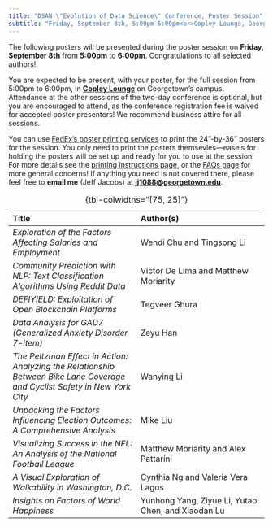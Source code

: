 ```yaml
---
title: "DSAN \"Evolution of Data Science\" Conference, Poster Session"
subtitle: "Friday, September 8th, 5:00pm-6:00pm<br>Copley Lounge, Georgetown University"
---
```


The following posters will be presented during the poster session on **Friday, September 8th** from **5:00pm** to **6:00pm**. Congratulations to all selected authors!

You are expected to be present, with your poster, for the full session from 5:00pm to 6:00pm, in [**Copley Lounge**](https://goo.gl/maps/VTaDH14BYs5S9Guv8){target="_blank"} on Georgetown's campus. Attendance at the other sessions of the two-day conference is optional, but you are encouraged to attend, as the conference registration fee is waived for accepted poster presenters! We recommend business attire for all sessions.

You can use [FedEx's poster printing services](https://www.office.fedex.com/default/posters.html) to print the 24"-by-36" posters for the session. You only need to print the posters themsevles---easels for holding the posters will be set up and ready for you to use at the session! For more details see the [printing instructions page](printing.qmd), or the [FAQs page](faqs.qmd) for more general concerns! If anything you need is not covered there, please feel free to **email me** (Jeff Jacobs) at **[jj1088@georgetown.edu](mailto:jj1088@georgetown.edu){target="_blank"}**.

| Title | Author(s) |
|:- |:- |
| *Exploration of the Factors Affecting Salaries and Employment* | Wendi Chu and Tingsong Li |
| *Community Prediction with NLP: Text Classification Algorithms Using Reddit Data* | Victor De Lima and Matthew Moriarity |
| *DEFIYIELD: Exploitation of Open Blockchain Platforms* | Tegveer Ghura |
| *Data Analysis for GAD7 (Generalized Anxiety Disorder 7-item)* | Zeyu Han |
| *The Peltzman Effect in Action: Analyzing the Relationship Between Bike Lane Coverage and Cyclist Safety in New York City* | Wanying Li |
| *Unpacking the Factors Influencing Election Outcomes:  A Comprehensive Analysis* | Mike Liu |
| *Visualizing Success in the NFL: An Analysis of the National Football League* | Matthew Moriarity and Alex Pattarini |
| *A Visual Exploration of Walkability in Washington, D.C.* | Cynthia Ng and Valeria Vera Lagos |
| *Insights on Factors of World Happiness* | Yunhong Yang, Ziyue Li, Yutao Chen, and Xiaodan Lu |

: {tbl-colwidths="[75, 25]"}